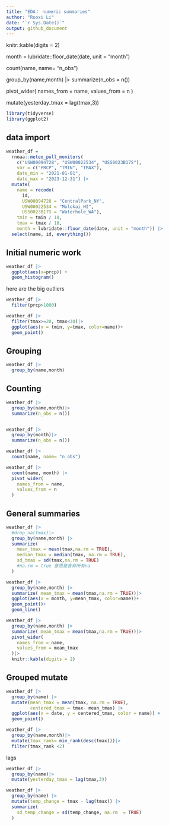 ```yaml
---
title: "EDA： numeric summaries"
author: "Ruoxi Li"
date: "`r Sys.Date()`"
output: github_document
---
```


knitr::kable(digits = 2)

month = lubridate::floor_date(date, unit = "month")

count(name, name= "n_obs")

group_by(name,month) |>
summarize(n_obs = n())

 pivot_wider(
    names_from = name,
    values_from = n
  )
  
mutate(yesterday_tmax = lag(tmax,3))
  
```r
library(tidyverse)
library(ggplot2)
```

## data import

```r
weather_df = 
  rnoaa::meteo_pull_monitors(
    c("USW00094728", "USW00022534", "USS0023B17S"),
    var = c("PRCP", "TMIN", "TMAX"), 
    date_min = "2021-01-01",
    date_max = "2023-12-31") |>
  mutate(
    name = recode(
      id, 
      USW00094728 = "CentralPark_NY", 
      USW00022534 = "Molokai_HI",
      USS0023B17S = "Waterhole_WA"),
    tmin = tmin / 10,
    tmax = tmax / 10,
    month = lubridate::floor_date(date, unit = "month")) |>
  select(name, id, everything())
```

## Initial numeric work

```r
weather_df |>
  ggplot(aes(x=prcp)) +
  geom_histogram()
```

here are the big outliers
```r
weather_df |>
  filter(prcp>1000)
```

```r
weather_df |>
  filter(tmax>=20, tmax<30)|>
  ggplot(aes(x = tmin, y=tmax, color=name))+
  geom_point()
```

## Grouping

```r
weather_df |>
  group_by(name,month)
```

## Counting

```r
weather_df |>
  group_by(name,month)|>
  summarize(n_obs = n())


weather_df |>
  group_by(month)|>
  summarize(n_obs = n())
```

```r
weather_df |>
  count(name, name= "n_obs")
```

```r
weather_df |>
  count(name, month) |>
  pivot_wider(
    names_from = name,
    values_from = n
  )
```

## General summaries

```r
weather_df |>
  #drop_na(tmax)|>
  group_by(name,month) |>
  summarize(
    mean_tmax = mean(tmax,na.rm = TRUE),
    median_tmax = median(tmax, na.rm = TRUE),
    sd_tmax = sd(tmax,na.rm = TRUE)
    #na.rm = true 意思是舍弃所有na
  )
```

```r
weather_df |>
  group_by(name,month) |>
  summarize( mean_tmax = mean(tmax,na.rm = TRUE))|>
  ggplot(aes(x = month, y=mean_tmax, color=name))+
  geom_point()+
  geom_line()
```

```r
weather_df |>
  group_by(name,month) |>
  summarize( mean_tmax = mean(tmax,na.rm = TRUE))|>
  pivot_wider(
    names_from = name,
    values_from = mean_tmax
  )|>
  knitr::kable(digits = 2)
```

## Grouped mutate

```r
weather_df |>
  group_by(name) |>
  mutate(mean_tmax = mean(tmax, na.rm = TRUE),
         centered_tmax = tmax- mean_tmax) |>
  ggplot(aes(x = date, y = centered_tmax, color = name)) +
  geom_point()
```

```r
weather_df |>
  group_by(name,month)|>
  mutate(tmax_rank= min_rank(desc(tmax)))|>
  filter(tmax_rank <2)
```

lags

```r
weather_df |>
  group_by(name)|>
  mutate(yesterday_tmax = lag(tmax,3))
```

```r
weather_df |>
  group_by(name) |>
  mutate(temp_change = tmax - lag(tmax)) |>
  summarize(
    sd_temp_change = sd(temp_change, na.rm  = TRUE)
  )
```